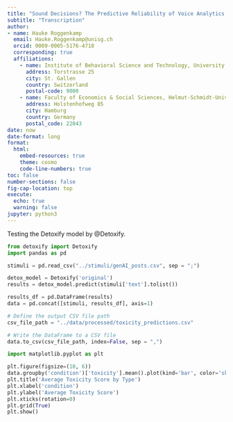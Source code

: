 ```yaml
---
title: "Sound Decisions? The Predictive Reliability of Voice Analytics on Consumer Preferences"
subtitle: "Transcription"
author:
- name: Hauke Roggenkamp
  email: Hauke.Roggenkamp@unisg.ch
  orcid: 0009-0005-5176-4718
  corresponding: true
  affiliations:
    - name: Institute of Behavioral Science and Technology, University of St. Gallen
      address: Torstrasse 25
      city: St. Gallen
      country: Switzerland
      postal-code: 9000
    - name: Faculty of Economics & Social Sciences, Helmut-Schmidt-University
      address: Holstenhofweg 85
      city: Hamburg
      country: Germany
      postal_code: 22043
date: now
date-format: long
format: 
  html:
    embed-resources: true
    theme: cosmo
    code-line-numbers: true
toc: false
number-sections: false
fig-cap-location: top
execute:
  echo: true
  warning: false
jupyter: python3
---
```


Testing the Detoxify model by @Detoxify.

```python
from detoxify import Detoxify
import pandas as pd
```

```python
stimuli = pd.read_csv("../stimuli/genAI_posts.csv", sep = ";")
```

```python
detox_model = Detoxify('original')
results = detox_model.predict(stimuli['text'].tolist())
```

```python
results_df = pd.DataFrame(results)
data = pd.concat([stimuli, results_df], axis=1)

# Define the output CSV file path
csv_file_path = "../data/processed/toxicity_predictions.csv"

# Write the DataFrame to a CSV file
data.to_csv(csv_file_path, index=False, sep = ",")
```

```python
import matplotlib.pyplot as plt

plt.figure(figsize=(10, 6))
data.groupby('condition')['toxicity'].mean().plot(kind='bar', color='skyblue')
plt.title('Average Toxicity Score by Type')
plt.xlabel('condition')
plt.ylabel('Average Toxicity Score')
plt.xticks(rotation=0)
plt.grid(True)
plt.show()

```



